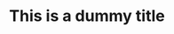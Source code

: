 ---
title: This is a dummy title
description: This is a dummy description
template: doc
sidebar:
    order: 3
---